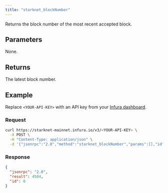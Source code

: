 ```yaml
---
title: "starknet_blockNumber"
---
```



Returns the block number of the most recent accepted block.

## Parameters

None.

## Returns

The latest block number.

## Example

Replace `<YOUR-API-KEY>` with an API key from your [Infura dashboard](https://infura.io/dashboard).

### Request

<Tabs>
<TabItem value="curl">

```bash
curl https://starknet-mainnet.infura.io/v3/<YOUR-API-KEY> \
  -X POST \
  -H "Content-Type: application/json" \
  -d '{"jsonrpc":"2.0","method":"starknet_blockNumber","params":[],"id":0}'
```

</TabItem>
</Tabs>

### Response

<Tabs>
<TabItem value="JSON">

```json
{
  "jsonrpc": "2.0",
  "result": 4504,
  "id": 0
}
```

</TabItem>
</Tabs>
